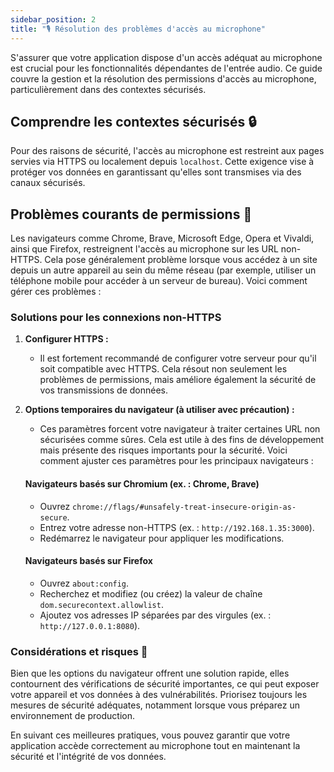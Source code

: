 ```yaml
---
sidebar_position: 2
title: "🎙️ Résolution des problèmes d'accès au microphone"
---
```


S'assurer que votre application dispose d'un accès adéquat au microphone est crucial pour les fonctionnalités dépendantes de l'entrée audio. Ce guide couvre la gestion et la résolution des permissions d'accès au microphone, particulièrement dans des contextes sécurisés.

## Comprendre les contextes sécurisés 🔒

Pour des raisons de sécurité, l'accès au microphone est restreint aux pages servies via HTTPS ou localement depuis `localhost`. Cette exigence vise à protéger vos données en garantissant qu'elles sont transmises via des canaux sécurisés.

## Problèmes courants de permissions 🚫

Les navigateurs comme Chrome, Brave, Microsoft Edge, Opera et Vivaldi, ainsi que Firefox, restreignent l'accès au microphone sur les URL non-HTTPS. Cela pose généralement problème lorsque vous accédez à un site depuis un autre appareil au sein du même réseau (par exemple, utiliser un téléphone mobile pour accéder à un serveur de bureau). Voici comment gérer ces problèmes :

### Solutions pour les connexions non-HTTPS

1. **Configurer HTTPS :**
   - Il est fortement recommandé de configurer votre serveur pour qu'il soit compatible avec HTTPS. Cela résout non seulement les problèmes de permissions, mais améliore également la sécurité de vos transmissions de données.

2. **Options temporaires du navigateur (à utiliser avec précaution) :**
   - Ces paramètres forcent votre navigateur à traiter certaines URL non sécurisées comme sûres. Cela est utile à des fins de développement mais présente des risques importants pour la sécurité. Voici comment ajuster ces paramètres pour les principaux navigateurs :

   #### Navigateurs basés sur Chromium (ex. : Chrome, Brave)
   - Ouvrez `chrome://flags/#unsafely-treat-insecure-origin-as-secure`.
   - Entrez votre adresse non-HTTPS (ex. : `http://192.168.1.35:3000`).
   - Redémarrez le navigateur pour appliquer les modifications.

   #### Navigateurs basés sur Firefox
   - Ouvrez `about:config`.
   - Recherchez et modifiez (ou créez) la valeur de chaîne `dom.securecontext.allowlist`.
   - Ajoutez vos adresses IP séparées par des virgules (ex. : `http://127.0.0.1:8080`).

### Considérations et risques 🚨

Bien que les options du navigateur offrent une solution rapide, elles contournent des vérifications de sécurité importantes, ce qui peut exposer votre appareil et vos données à des vulnérabilités. Priorisez toujours les mesures de sécurité adéquates, notamment lorsque vous préparez un environnement de production.

En suivant ces meilleures pratiques, vous pouvez garantir que votre application accède correctement au microphone tout en maintenant la sécurité et l'intégrité de vos données.